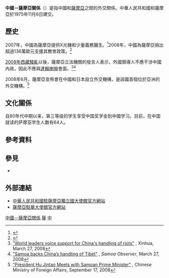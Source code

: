{{not|中華民國與薩摩亞關係}}
{{Dablink|關於其他「中」字國家與「薩」字國家的外交關係，詳見'''[[中薩關係|中薩關係 (消歧義)]]'''。}}

{{Infobox bilateral relations|中國－薩摩亞|China|Samoa|mission1=[[中國駐薩摩亞大使館|中國駐薩摩亞大使館]]|mission2=[[薩摩亞駐華大使館|薩摩亞駐華大使館]]|envoytitle1=[[中國駐薩摩亞大使列表|大使]]|envoy1=[[巢小良|巢小良]]|envoytitle2=[[薩摩亞駐華大使列表|大使]]|envoy2=[[塔普萨拉伊·特里·托欧玛塔|塔普萨拉伊·特里·托欧玛塔]]<ref>{{cite web |title = 驻华大使到任顺序及递交国书日期 |url = https://www.mfa.gov.cn/web/lbfw_673061/fgzl_673083/202201/t20220114_10495616.shtml |publisher = 中华人民共和国外交部 }}</ref>}}

'''中國－薩摩亞關係'''（{{lang-en|China–Samoa relations}}）是指中國和[[薩摩亞|薩摩亞]]之間的外交關係。中華人民共和國和薩摩亞於1975年11月6日建交。

== 歷史 ==
2007年，中國為薩摩亞提供X光機和少量義務醫生。<ref name="RNZI_35612">{{cite news |url=http://www.rnzi.com/pages/news.php?op=read&id=35612 |title=Samoa national hospital to get Chinese funded x-ray machine |date=October 8, 2007 |work=[[Radio_New_Zealand_International|Radio New Zealand International]] |accessdate=November 2, 2011 |archive-date=2012-02-13 |archive-url=https://web.archive.org/web/20120213172837/http://www.rnzi.com/pages/news.php?op=read&id=35612 |dead-url=no }}</ref>2008年，中國為薩摩亞捐出超過136萬歐元支援其教育政策。<ref name="RNZI_37542">{{cite news |url=http://www.rnzi.com/pages/news.php?op=read&id=37542 |title=China to give Samoa more money for education |date=January 20, 2008 |work=[[Radio_New_Zealand_International|Radio New Zealand International]] |accessdate=November 2, 2011 |archive-date=2012-02-13 |archive-url=https://web.archive.org/web/20120213172846/http://www.rnzi.com/pages/news.php?op=read&id=37542 |dead-url=no }}</ref>

[[2008年西藏騷亂|2008年西藏騷亂]]以後，薩摩亞立法機關的發言人表示，外國領導人不應干涉中國內政，因此不應與[[第十四世達賴喇嘛|達賴喇嘛]]會面。<ref>[http://www.chinadaily.com.cn/china/2008-03/27/content_6568524.htm "World leaders voice support for China's handling of riots"] {{Wayback|url=http://www.chinadaily.com.cn/china/2008-03/27/content_6568524.htm |date=20121009054653 }}, Xinhua, March 27, 2008</ref><ref>[http://www.samoaobserver.ws/ "Samoa backs China’s handling of Tibet"] {{Wayback|url=http://www.samoaobserver.ws/ |date=20130117152536 }}, ''Samoa Observer'', March 27, 2008</ref>

2008年6月，薩摩亞宣佈會在中國和日本設立外交機構，是該國首個位於亞洲的外交機構。<ref>[http://www.fmprc.gov.cn/eng/zxxx/t513637.htm "President Hu Jintao Meets with Samoan Prime Minister"] {{Wayback|url=http://www.fmprc.gov.cn/eng/zxxx/t513637.htm |date=20120214194642 }}, Chinese Ministry of Foreign Affairs, September 17, 2008</ref>

== 文化關係 ==
自80年代中期以来，第三等级的学生享受中国奖学金到中國学习。目前，在中国就读的萨摩亚学生人数有64人。

== 參考資料 ==
{{Reflist|2}}

== 參見 ==
{{Portal box|国际关系|中国|中华人民共和国|薩摩亞|image4=Flag of Samoa.svg}}
* {{link-en|薩摩亞外交|Foreign relations of Samoa}}

== 外部連結 ==
* [http://ws.china-embassy.gov.cn/chn/ 中華人民共和國駐薩摩亞獨立國大使館官方網站]{{zh-hans icon}}{{en icon}}
* [http://www.samoaembassy.cn 薩摩亞駐華大使館官方網站]{{Wayback|url=http://www.samoaembassy.cn/ |date=20170713194947 }}{{zh-hans icon}}{{en icon}}

{{中華人民共和國外交}}
{{薩摩亞外交}}
[[Category:中國－薩摩亞關係|]]
[[Category:中國與大洋洲國家關係|薩]]
[[Category:薩摩亞雙邊關係|中]]